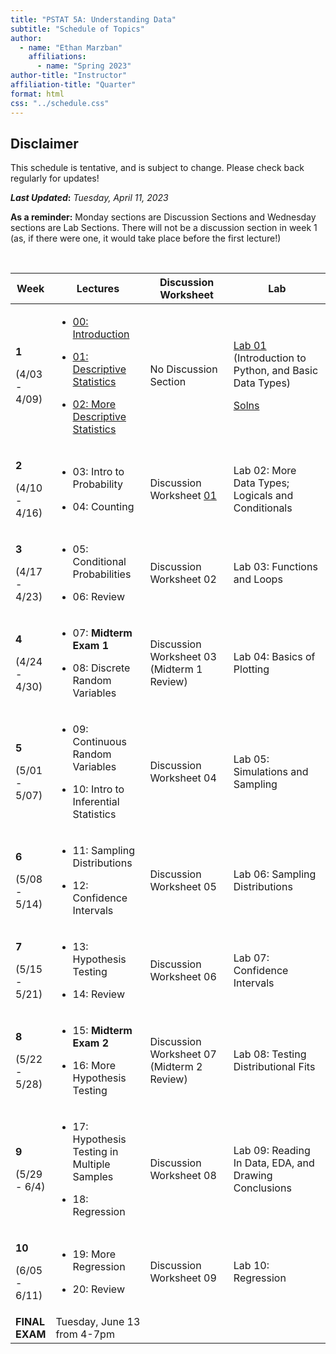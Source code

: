 ```yaml
---
title: "PSTAT 5A: Understanding Data"
subtitle: "Schedule of Topics"
author:
  - name: "Ethan Marzban"
    affiliations:
      - name: "Spring 2023"
author-title: "Instructor"
affiliation-title: "Quarter"
format: html
css: "../schedule.css"
---
```


::: callout-caution
## Disclaimer

This schedule is tentative, and is subject to change. Please check back regularly for updates!
:::

***Last Updated*****:** *Tuesday, April 11, 2023*\

**As a reminder:** Monday sections are Discussion Sections and Wednesday sections are Lab Sections. There will not be a discussion section in week 1 (as, if there were one, it would take place before the first lecture!)

\

+----------------+-------------------------------------------------------------------------------------------------------------------------------------------+-----------------------------------------------------------------------------------------------------------------------------------+----------------------------------------------------------------------------------------------------------------------------------------------------------+
| Week           | Lectures                                                                                                                                  | Discussion Worksheet                                                                                                              | Lab                                                                                                                                                      |
+================+===========================================================================================================================================+===================================================================================================================================+==========================================================================================================================================================+
| **1**          | -   <a href = "Lectures/Lecture00/Lec00.html" class = "button label-outline" target = "_blank">00: Introduction</a> <br />                | No Discussion Section                                                                                                             | <a href = "Labs/Lab01_v2/lab01_v2.qmd" class = "button label-outline" target = "_blank">Lab 01</a> <br /> (Introduction to Python, and Basic Data Types) |
|                |                                                                                                                                           |                                                                                                                                   |                                                                                                                                                          |
| (4/03 - 4/09)  | -   <a href = "Lectures/Lecture01/Lec01_v2.html" class = "button label-outline" target = "_blank">01: Descriptive Statistics</a> <br />   |                                                                                                                                   | <a href = "../Files/Labs/Lab01_Solns.pdf" class = "button label-outline" target = "_blank">Solns <br />                                                  |
|                |                                                                                                                                           |                                                                                                                                   |                                                                                                                                                          |
|                | -   <a href = "Lectures/Lecture02/Lec02.html" class = "button label-outline" target = "_blank">02: More Descriptive Statistics</a> <br /> |                                                                                                                                   |                                                                                                                                                          |
+----------------+-------------------------------------------------------------------------------------------------------------------------------------------+-----------------------------------------------------------------------------------------------------------------------------------+----------------------------------------------------------------------------------------------------------------------------------------------------------+
| **2**          | -   03: Intro to Probability                                                                                                              | Discussion Worksheet <a href = "../Files/Wkshts/Wksht01_blank.pdf" class = "button label-outline" target = "_blank">01</a> <br /> | Lab 02: More Data Types; Logicals and Conditionals                                                                                                       |
|                |                                                                                                                                           |                                                                                                                                   |                                                                                                                                                          |
| (4/10 - 4/16)  | -   04: Counting                                                                                                                          |                                                                                                                                   |                                                                                                                                                          |
+----------------+-------------------------------------------------------------------------------------------------------------------------------------------+-----------------------------------------------------------------------------------------------------------------------------------+----------------------------------------------------------------------------------------------------------------------------------------------------------+
| **3**          | -   05: Conditional Probabilities                                                                                                         | Discussion Worksheet 02                                                                                                           | Lab 03: Functions and Loops                                                                                                                              |
|                |                                                                                                                                           |                                                                                                                                   |                                                                                                                                                          |
| (4/17 - 4/23)  | -   06: Review                                                                                                                            |                                                                                                                                   |                                                                                                                                                          |
+----------------+-------------------------------------------------------------------------------------------------------------------------------------------+-----------------------------------------------------------------------------------------------------------------------------------+----------------------------------------------------------------------------------------------------------------------------------------------------------+
| **4**          | -   07: **Midterm Exam 1**                                                                                                                | Discussion Worksheet 03 (Midterm 1 Review)                                                                                        | Lab 04: Basics of Plotting                                                                                                                               |
|                |                                                                                                                                           |                                                                                                                                   |                                                                                                                                                          |
| (4/24 - 4/30)  | -   08: Discrete Random Variables                                                                                                         |                                                                                                                                   |                                                                                                                                                          |
+----------------+-------------------------------------------------------------------------------------------------------------------------------------------+-----------------------------------------------------------------------------------------------------------------------------------+----------------------------------------------------------------------------------------------------------------------------------------------------------+
| **5**          | -   09: Continuous Random Variables                                                                                                       | Discussion Worksheet 04                                                                                                           | Lab 05: Simulations and Sampling                                                                                                                         |
|                |                                                                                                                                           |                                                                                                                                   |                                                                                                                                                          |
| (5/01 - 5/07)  | -   10: Intro to Inferential Statistics                                                                                                   |                                                                                                                                   |                                                                                                                                                          |
+----------------+-------------------------------------------------------------------------------------------------------------------------------------------+-----------------------------------------------------------------------------------------------------------------------------------+----------------------------------------------------------------------------------------------------------------------------------------------------------+
| **6**          | -   11: Sampling Distributions                                                                                                            | Discussion Worksheet 05                                                                                                           | Lab 06: Sampling Distributions                                                                                                                           |
|                |                                                                                                                                           |                                                                                                                                   |                                                                                                                                                          |
| (5/08 - 5/14)  | -   12: Confidence Intervals                                                                                                              |                                                                                                                                   |                                                                                                                                                          |
+----------------+-------------------------------------------------------------------------------------------------------------------------------------------+-----------------------------------------------------------------------------------------------------------------------------------+----------------------------------------------------------------------------------------------------------------------------------------------------------+
| **7**          | -   13: Hypothesis Testing                                                                                                                | Discussion Worksheet 06                                                                                                           | Lab 07: Confidence Intervals                                                                                                                             |
|                |                                                                                                                                           |                                                                                                                                   |                                                                                                                                                          |
| (5/15 - 5/21)  | -   14: Review                                                                                                                            |                                                                                                                                   |                                                                                                                                                          |
+----------------+-------------------------------------------------------------------------------------------------------------------------------------------+-----------------------------------------------------------------------------------------------------------------------------------+----------------------------------------------------------------------------------------------------------------------------------------------------------+
| **8**          | -   15: **Midterm Exam 2**                                                                                                                | Discussion Worksheet 07 (Midterm 2 Review)                                                                                        | Lab 08: Testing Distributional Fits                                                                                                                      |
|                |                                                                                                                                           |                                                                                                                                   |                                                                                                                                                          |
| (5/22 - 5/28)  | -   16: More Hypothesis Testing                                                                                                           |                                                                                                                                   |                                                                                                                                                          |
+----------------+-------------------------------------------------------------------------------------------------------------------------------------------+-----------------------------------------------------------------------------------------------------------------------------------+----------------------------------------------------------------------------------------------------------------------------------------------------------+
| **9**          | -   17: Hypothesis Testing in Multiple Samples                                                                                            | Discussion Worksheet 08                                                                                                           | Lab 09: Reading In Data, EDA, and Drawing Conclusions                                                                                                    |
|                |                                                                                                                                           |                                                                                                                                   |                                                                                                                                                          |
| (5/29 - 6/4)   | -   18: Regression                                                                                                                        |                                                                                                                                   |                                                                                                                                                          |
+----------------+-------------------------------------------------------------------------------------------------------------------------------------------+-----------------------------------------------------------------------------------------------------------------------------------+----------------------------------------------------------------------------------------------------------------------------------------------------------+
| **10**         | -   19: More Regression                                                                                                                   | Discussion Worksheet 09                                                                                                           | Lab 10: Regression                                                                                                                                       |
|                |                                                                                                                                           |                                                                                                                                   |                                                                                                                                                          |
| (6/05 - 6/11)  | -   20: Review                                                                                                                            |                                                                                                                                   |                                                                                                                                                          |
+----------------+-------------------------------------------------------------------------------------------------------------------------------------------+-----------------------------------------------------------------------------------------------------------------------------------+----------------------------------------------------------------------------------------------------------------------------------------------------------+
| **FINAL EXAM** | Tuesday, June 13 from 4-7pm                                                                                                               |                                                                                                                                   |                                                                                                                                                          |
+----------------+-------------------------------------------------------------------------------------------------------------------------------------------+-----------------------------------------------------------------------------------------------------------------------------------+----------------------------------------------------------------------------------------------------------------------------------------------------------+
